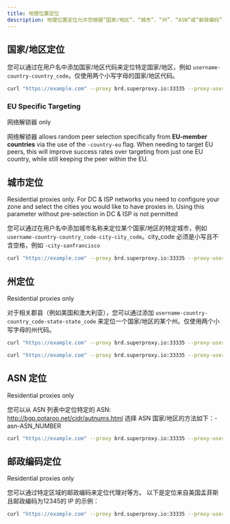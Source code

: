 ```yaml
---
title: 地理位置定位
description: 地理位置定位允许您根据“国家/地区”、“城市”、“州”、“ASN”或“邮政编码”来定位具体的位置
---
```


## 国家/地区定位
您可以通过在用户名中添加国家/地区代码来定位特定国家/地区，例如 `username-country-country_code`。仅使用两个小写字母的国家/地区代码。

```sh Shell
curl "https://example.com" --proxy brd.superproxy.io:33335 --proxy-user brd-customer-<customer_id>-zone-<zone_name>-country-us:<zone_password>
```

### EU Specific Targeting 
<Note> 网络解锁器 only </Note>

网络解锁器 allows random peer selection specifically from **EU-member countries** via the use of the `-country-eu` flag. When needing to target EU peers, this will improve success rates over targeting from just one EU country, while still keeping the peer within the EU.

## 城市定位

<Note> Residential proxies only. For DC & ISP networks you need to configure your zone and select the cities you would like to have proxies in. Using this parameter without pre-selection in DC & ISP is not permitted </Note>

您可以通过在用户名中添加城市名称来定位某个国家/地区的特定城市，例如 `username-country-country_code-city-city_code`。city_code 必须是小写且不含空格，例如 `-city-sanfrancisco`

```sh Shell
curl "https://example.com" --proxy brd.superproxy.io:33335 --proxy-user brd-customer-<customer_id>-zone-<zone_name>-country-us-city-sanfrancisco:<zone_password>
```

## 州定位

<Note> Residential proxies only </Note>

对于相关郡县（例如美国和澳大利亚），您可以通过添加 `username-country-country_code-state-state_code` 来定位一个国家/地区的某个州。仅使用两个小写字母的州代码。

<CodeGroup>

```sh Country: USA
curl "https://example.com" --proxy brd.superproxy.io:33335 --proxy-user brd-customer-<customer_id>-zone-<zone_name>-country-us-state-ny:<zone_password> 
```

```sh Country: Australia
curl "https://example.com" --proxy brd.superproxy.io:33335 --proxy-user brd-customer-<customer_id>-zone-<zone_name>-country-au-state-wa:<zone_password>
```
</CodeGroup>

## ASN 定位

<Note> Residential proxies only </Note>


您可以从 ASN 列表中定位特定的 ASN: http://bgp.potaroo.net/cidr/autnums.html 选择 ASN 国家/地区的方法如下：-asn-ASN_NUMBER

```sh Shell
curl "https://example.com" --proxy brd.superproxy.io:33335 --proxy-user brd-customer-<customer_id>-zone-<zone_name>-asn-56386:<zone_password>
```

## 邮政编码定位

<Note> Residential proxies only </Note>


您可以通过特定区域的邮政编码来定位代理对等方。 以下是定位来自美国孟菲斯且邮政编码为12345的 IP 的示例：

```sh Shell
curl "https://example.com" --proxy brd.superproxy.io:33335 --proxy-user brd-customer-<customer_id>-zone-<zone_name>-city-memphis-zip-12345:<zone_password>
```